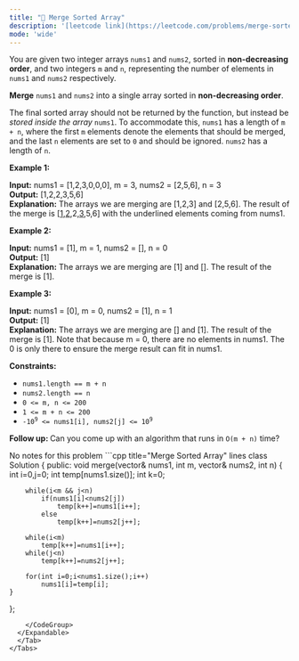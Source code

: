 ```yaml
---
title: "🧩 Merge Sorted Array"
description: '[leetcode link](https://leetcode.com/problems/merge-sorted-array/description/)'
mode: 'wide'
---
```

<Tabs>
  <Tab title="Question" icon="circle-question" iconType="regular">
    <Card>
      <p>You are given two integer arrays <code>nums1</code> and <code>nums2</code>, sorted in <strong>non-decreasing order</strong>, and two integers <code>m</code> and <code>n</code>, representing the number of elements in <code>nums1</code> and <code>nums2</code> respectively.</p>  <p><strong>Merge</strong> <code>nums1</code> and <code>nums2</code> into a single array sorted in <strong>non-decreasing order</strong>.</p>  <p>The final sorted array should not be returned by the function, but instead be <em>stored inside the array </em><code>nums1</code>. To accommodate this, <code>nums1</code> has a length of <code>m + n</code>, where the first <code>m</code> elements denote the elements that should be merged, and the last <code>n</code> elements are set to <code>0</code> and should be ignored. <code>nums2</code> has a length of <code>n</code>.</p>   <p><strong class="example">Example 1:</strong></p>   <strong>Input:</strong> nums1 = [1,2,3,0,0,0], m = 3, nums2 = [2,5,6], n = 3 <br/> <strong>Output:</strong> [1,2,2,3,5,6] <br/> <strong>Explanation:</strong> The arrays we are merging are [1,2,3] and [2,5,6]. The result of the merge is [<u>1</u>,<u>2</u>,2,<u>3</u>,5,6] with the underlined elements coming from nums1.   <p><strong class="example">Example 2:</strong></p>   <strong>Input:</strong> nums1 = [1], m = 1, nums2 = [], n = 0 <br/> <strong>Output:</strong> [1] <br/> <strong>Explanation:</strong> The arrays we are merging are [1] and []. The result of the merge is [1].   <p><strong class="example">Example 3:</strong></p>   <strong>Input:</strong> nums1 = [0], m = 0, nums2 = [1], n = 1 <br/> <strong>Output:</strong> [1] <br/> <strong>Explanation:</strong> The arrays we are merging are [] and [1]. The result of the merge is [1]. Note that because m = 0, there are no elements in nums1. The 0 is only there to ensure the merge result can fit in nums1.    <p><strong>Constraints:</strong></p>  <ul>  <li><code>nums1.length == m + n</code></li>  <li><code>nums2.length == n</code></li>  <li><code>0 &lt;= m, n &lt;= 200</code></li>  <li><code>1 &lt;= m + n &lt;= 200</code></li>  <li><code>-10<sup>9</sup> &lt;= nums1[i], nums2[j] &lt;= 10<sup>9</sup></code></li> </ul>   <p><strong>Follow up: </strong>Can you come up with an algorithm that runs in <code>O(m + n)</code> time?</p> 
    </Card>
  </Tab>
  <Tab title="Solution" icon="lightbulb" iconType="regular" >
    <Card>
      No notes for this problem
</Card>
  <Expandable title="code">
    <CodeGroup dropdown>
```cpp title="Merge Sorted Array" lines
class Solution {
public:
    void merge(vector<int>& nums1, int m, vector<int>& nums2, int n) {
        int i=0,j=0;
        int temp[nums1.size()];
        int k=0;

        while(i<m && j<n)
        	if(nums1[i]<nums2[j])
        		temp[k++]=nums1[i++];
        	else
        		temp[k++]=nums2[j++];

        while(i<m)
        	temp[k++]=nums1[i++];
        while(j<n)
        	temp[k++]=nums2[j++];

        for(int i=0;i<nums1.size();i++)
        	nums1[i]=temp[i];
    }
};
```
    </CodeGroup>
  </Expandable>
  </Tab>
</Tabs>